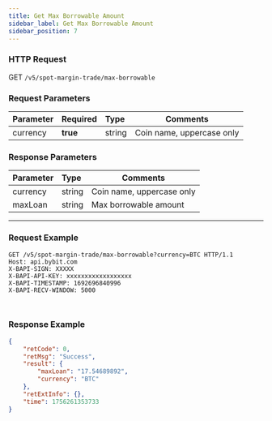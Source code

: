 ```yaml
---
title: Get Max Borrowable Amount
sidebar_label: Get Max Borrowable Amount
sidebar_position: 7
---
```


### HTTP Request
GET `/v5/spot-margin-trade/max-borrowable`

### Request Parameters
| Parameter | Required | Type | Comments|
|:----- |:-------|:-----|------ |
|currency|**true**|string|Coin name, uppercase only |

### Response Parameters
| Parameter | Type | Comments|
|:----- |:-----|----- |
|currency |string |Coin name, uppercase only |
|maxLoan |string |Max borrowable amount|


---

### Request Example

<Tabs groupId="programming-languages">
<TabItem value="http" label="HTTP">

```http
GET /v5/spot-margin-trade/max-borrowable?currency=BTC HTTP/1.1
Host: api.bybit.com
X-BAPI-SIGN: XXXXX
X-BAPI-API-KEY: xxxxxxxxxxxxxxxxxx
X-BAPI-TIMESTAMP: 1692696840996
X-BAPI-RECV-WINDOW: 5000
```

</TabItem>
<TabItem value="python" label="Python">

```python
```

</TabItem>

<TabItem value="Node" label="Node.js">

```n4js
```

</TabItem>
</Tabs>

### Response Example

```json
{
    "retCode": 0,
    "retMsg": "Success",
    "result": {
        "maxLoan": "17.54689892",
        "currency": "BTC"
    },
    "retExtInfo": {},
    "time": 1756261353733
}
```
